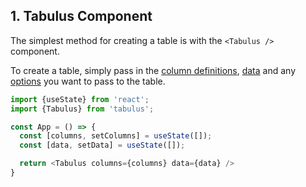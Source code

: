 ## 1. Tabulus Component

The simplest method for creating a table is with the `<Tabulus />` component.

To create a table, simply pass in the [column definitions](@todo), [data](@todo) and any
[options](@todo) you want to pass to the table.

```ts
import {useState} from 'react';
import {Tabulus} from 'tabulus';

const App = () => {
  const [columns, setColumns] = useState([]);
  const [data, setData] = useState([]);

  return <Tabulus columns={columns} data={data} />
}

```
